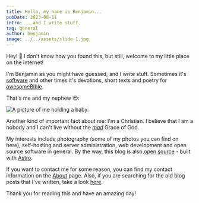 ```yaml
---
title: Hello, my name is Benjamin...
pubDate: 2023-08-11
intro: ...and I write stuff.
tag: general
author: benjamin
image: ../../assets/slide-1.jpg
---
```


Hey! 👋 I don't know how you found this, but still, welcome to my little place on the internet!

I'm Benjamin as you might have guessed, and I write stuff. Sometimes it's [software](https://github.com/benjaminwolkchen) and other times it's devotions, short texts and poetry for [awesomeBible](https://awesomebible.de).

That's me and my nephew 😍:

<Image src={me} width={300} height={300} alt="A picture of me holding a baby." />

Another kind of important fact about me: I'm a Christian. I believe that I am a nobody and I can't live without the [*mad*](https://youtu.be/OaJrMhRCwZI) Grace of God.

My interests include photography (some of my photos you can find on here), self-hosting and server administration, web development and open source software in general. By the way, this blog is also [open source](https://github.com/benjaminwolkchen/astro-blog) - built with [Astro](https://astro.build).

If you want to contact me for some reason, you can find my contact information on the [About](/about) page. Also, if you are searching for the old blog posts that I've written, take a look [here](https://old.bendaha.eu.org).

Thank you for reading this and have an amazing day!
